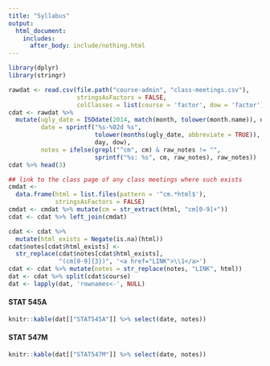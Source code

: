 ```yaml
---
title: "Syllabus"
output:
  html_document:
    includes:
      after_body: include/nothing.html
---
```


```r
library(dplyr)
library(stringr)
```

<!--
Until we truly get rolling, you can also see a chronology of the course [from 2013](http://www.stat.ubc.ca/~jenny/STAT545A/current.html).
-->

```r
rawdat <- read.csv(file.path("course-admin", "class-meetings.csv"),
                   stringsAsFactors = FALSE,
                   colClasses = list(course = 'factor', dow = 'factor'))
cdat <- rawdat %>%
  mutate(ugly_date = ISOdate(2014, match(month, tolower(month.name)), day),
         date = sprintf("%s-%02d %s",
                        tolower(months(ugly_date, abbreviate = TRUE)),
                        day, dow),
         notes = ifelse(grepl("^cm", cm) & raw_notes != "",
                        sprintf("%s: %s", cm, raw_notes), raw_notes))
cdat %>% head(3)

## link to the class page of any class meetings where such exists
cmdat <-
  data.frame(html = list.files(pattern = '^cm.*html$'),
             stringsAsFactors = FALSE)
cmdat <- cmdat %>% mutate(cm = str_extract(html, "cm[0-9]+"))
cdat <- cdat %>% left_join(cmdat)

cdat <- cdat %>%
  mutate(html_exists = Negate(is.na)(html))
cdat$notes[cdat$html_exists] <-
  str_replace(cdat$notes[cdat$html_exists],
              "(cm[0-9]{3})", '<a href="LINK">\\1</a>')
cdat <- cdat %>% mutate(notes = str_replace(notes, "LINK", html))
dat <- cdat %>% split(cdat$course)
dat <- lapply(dat, 'rownames<-', NULL)
```

<!-- unholy hack to make following two tables less wide and the same wide -->
<style type="text/css">
table {
   max-width: 50%;
}
</style>

#### STAT 545A

```r
knitr::kable(dat[["STAT545A"]] %>% select(date, notes))
```

#### STAT 547M

```r
knitr::kable(dat[["STAT547M"]] %>% select(date, notes))
```
